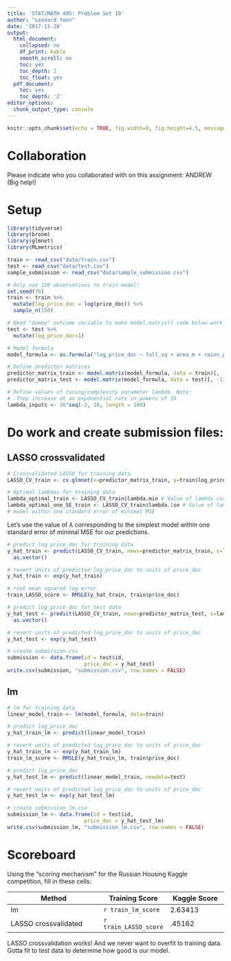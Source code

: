 ```yaml
---
title: 'STAT/MATH 495: Problem Set 10'
author: "Leonard Yoon"
date: '2017-11-28'
output:
  html_document:
    collapsed: no
    df_print: kable
    smooth_scroll: no
    toc: yes
    toc_depth: 2
    toc_float: yes
  pdf_document:
    toc: yes
    toc_depth: '2'
editor_options:
  chunk_output_type: console
---
```


```r
knitr::opts_chunk$set(echo = TRUE, fig.width=8, fig.height=4.5, message=FALSE, warning = FALSE)
```

# Collaboration

Please indicate who you collaborated with on this assignment: ANDREW (Big help!)

# Setup

```r
library(tidyverse)
library(broom)
library(glmnet)
library(MLmetrics)

train <- read_csv("data/train.csv")
test <- read_csv("data/test.csv")
sample_submission <- read_csv("data/sample_submission.csv")

# Only use 150 observations to train model!
set.seed(76)
train <- train %>% 
  mutate(log_price_doc = log(price_doc)) %>% 
  sample_n(150)

# Need "dummy" outcome variable to make model.matrix() code below work
test <- test %>% 
  mutate(log_price_doc=1) 

# Model formula
model_formula <- as.formula("log_price_doc ~ full_sq + area_m + raion_popul + green_zone_part + indust_part + children_preschool + preschool_education_centers_raion + children_school + school_education_centers_raion + school_education_centers_top_20_raion + healthcare_centers_raion + university_top_20_raion + sport_objects_raion + additional_education_raion + culture_objects_top_25 + culture_objects_top_25_raion + shopping_centers_raion + office_raion + thermal_power_plant_raion + incineration_raion + oil_chemistry_raion + radiation_raion + railroad_terminal_raion + big_market_raion + nuclear_reactor_raion + detention_facility_raion + full_all + male_f + female_f + young_all + young_male + young_female + work_all + work_male + work_female + ekder_all + ekder_male + ekder_female + ID_metro + metro_min_avto + metro_km_avto + kindergarten_km + school_km + park_km + green_zone_km + industrial_km + water_treatment_km + cemetery_km + incineration_km + railroad_station_avto_km + railroad_station_avto_min + ID_railroad_station_avto + public_transport_station_km + public_transport_station_min_walk + water_km + water_1line + mkad_km + ttk_km + sadovoe_km + bulvar_ring_km + kremlin_km + big_road1_km + ID_big_road1 + big_road1_1line + big_road2_km + ID_big_road2 + railroad_km + railroad_1line + zd_vokzaly_avto_km + ID_railroad_terminal + bus_terminal_avto_km + ID_bus_terminal + oil_chemistry_km + nuclear_reactor_km + radiation_km + power_transmission_line_km + thermal_power_plant_km + ts_km + big_market_km + market_shop_km + fitness_km + swim_pool_km + ice_rink_km + stadium_km + basketball_km + hospice_morgue_km + detention_facility_km + public_healthcare_km + university_km + workplaces_km + shopping_centers_km + office_km + additional_education_km + preschool_km + big_church_km + church_synagogue_km + mosque_km + theater_km + museum_km + exhibition_km + catering_km + green_part_500 + prom_part_500 + office_count_500 + office_sqm_500 + trc_count_500 + trc_sqm_500") 

# Define predictor matrices
predictor_matrix_train <- model.matrix(model_formula, data = train)[, -1]
predictor_matrix_test <- model.matrix(model_formula, data = test)[, -1]

# Define values of tuning/complexity parameter lambda. Note:
# -They increase at an exponential rate in powers of 10
lambda_inputs <- 10^seq(-2, 10, length = 100)
```

# Do work and create submission files:

## LASSO crossvalidated

```r
# Crossvalidated LASSO for training data
LASSO_CV_train <- cv.glmnet(x=predictor_matrix_train, y=train$log_price_doc, alpha = 1, lambda = lambda_inputs)

# Optimal lambdas for training data
lambda_optimal_train <- LASSO_CV_train$lambda.min # Value of lambda corresponding to the minimal MSE
lambda_optimal_one_SE_train <- LASSO_CV_train$lambda.1se # Value of lambda corresponding to the simplest
# model within one standard error of minimal MSE
```

Let's use the value of $\lambda$ corresponding to the simplest model within one standard error of minimal MSE for our predictions.

```r
# predict log_price_doc for training data
y_hat_train <- predict(LASSO_CV_train, newx=predictor_matrix_train, s=lambda_optimal_one_SE_train) %>% 
  as.vector()

# revert units of predicted log_price_doc to units of price_doc
y_hat_train <- exp(y_hat_train)

# root mean squared log error
train_LASSO_score <- RMSLE(y_hat_train, train$price_doc)
```

```r
# predict log_price_doc for test data
y_hat_test <- predict(LASSO_CV_train, newx=predictor_matrix_test, s=lambda_optimal_one_SE_train) %>% 
  as.vector()

# revert units of predicted log_price_doc to units of price_doc
y_hat_test <- exp(y_hat_test)

# create submission.csv
submission <- data.frame(id = test$id, 
                         price_doc = y_hat_test)
write.csv(submission, "submission.csv", row.names = FALSE)
```

## lm

```r
# lm for training data
linear_model_train <- lm(model_formula, data=train)

# predict log_price_doc
y_hat_train_lm <- predict(linear_model_train)

# revert units of predicted log_price_doc to units of price_doc
y_hat_train_lm <- exp(y_hat_train_lm)
train_lm_score <- RMSLE(y_hat_train_lm, train$price_doc)
```

```r
# predict log_price_doc
y_hat_test_lm <- predict(linear_model_train, newdata=test)

# revert units of predicted log_price_doc to units of price_doc
y_hat_test_lm <- exp(y_hat_test_lm)
```

```r
# create submission_lm.csv
submission_lm <- data.frame(id = test$id, 
                         price_doc = y_hat_test_lm)
write.csv(submission_lm, "submission_lm.csv", row.names = FALSE)
```

# Scoreboard

Using the "scoring mechanism" for the Russian Housing Kaggle competition, fill
in these cells:


Method                | Training Score  | Kaggle Score
--------------------- | -------------   | -------------
lm                    |  `r train_lm_score`               |  2.63413
LASSO crossvalidated  |  `r train_LASSO_score`               |    .45162

LASSO crossvalidation works! And we never want to overfit to training data. Gotta fit to test data to determine how good is our model.